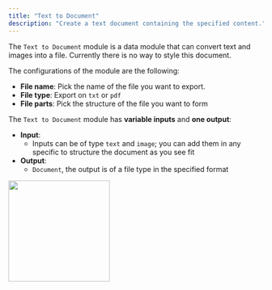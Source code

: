 ```yaml
---
title: "Text to Document"
description: "Create a text document containing the specified content."
---
```


The `Text to Document` module is a data module that can convert text and images into a file. Currently there is no way to style this document.

The configurations of the module are the following:

- **File name**: Pick the name of the file you want to export.
- **File type**: Export on `txt` or `pdf`
- **File parts**: Pick the structure of the file you want to form

The `Text to Document` module has **variable inputs** and **one output**:

- **Input**: 
  - Inputs can be of type `text` and `image`; you can add them in any specific to structure the document as you see fit
- **Output**: 
  - `Document`, the output is of a file type in the specified format

<img height="200" src="/images/TextToFile.png" />
